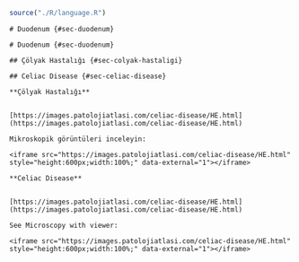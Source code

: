 ```r
source("./R/language.R")
```



```asis
# Duodenum {#sec-duodenum}
```

```asis
# Duodenum {#sec-duodenum}
```



```asis

## Çölyak Hastalığı {#sec-colyak-hastaligi}

```




```asis

## Celiac Disease {#sec-celiac-disease}

```




```asis

**Çölyak Hastalığı**


[https://images.patolojiatlasi.com/celiac-disease/HE.html](https://images.patolojiatlasi.com/celiac-disease/HE.html)

Mikroskopik görüntüleri inceleyin:

<iframe src="https://images.patolojiatlasi.com/celiac-disease/HE.html" style="height:600px;width:100%;" data-external="1"></iframe>

```




```asis

**Celiac Disease**


[https://images.patolojiatlasi.com/celiac-disease/HE.html](https://images.patolojiatlasi.com/celiac-disease/HE.html)

See Microscopy with viewer: 

<iframe src="https://images.patolojiatlasi.com/celiac-disease/HE.html" style="height:600px;width:100%;" data-external="1"></iframe>

```


